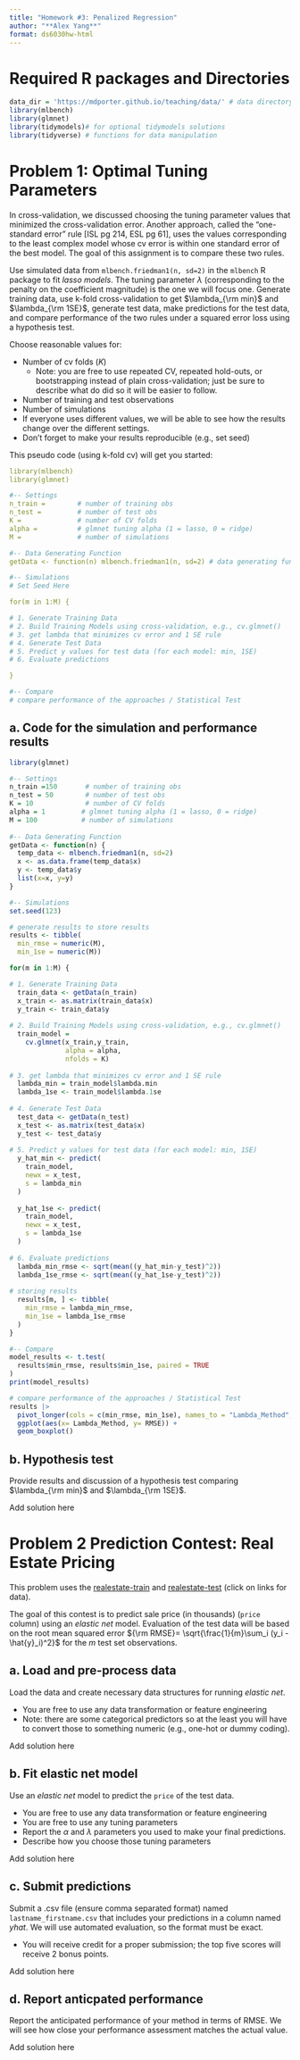 ```yaml
---
title: "Homework #3: Penalized Regression" 
author: "**Alex Yang**"
format: ds6030hw-html
---
```


# Required R packages and Directories {.unnumbered .unlisted}

```r
data_dir = 'https://mdporter.github.io/teaching/data/' # data directory
library(mlbench)
library(glmnet)
library(tidymodels)# for optional tidymodels solutions
library(tidyverse) # functions for data manipulation  
```

# Problem 1: Optimal Tuning Parameters

In cross-validation, we discussed choosing the tuning parameter values that minimized the cross-validation error. Another approach, called the "one-standard error" rule [ISL pg 214, ESL pg 61], uses the values corresponding to the least complex model whose cv error is within one standard error of the best model. The goal of this assignment is to compare these two rules.

Use simulated data from `mlbench.friedman1(n, sd=2)` in the `mlbench` R package to fit *lasso models*. The tuning parameter $\lambda$ (corresponding to the penalty on the coefficient magnitude) is the one we will focus one. Generate training data, use k-fold cross-validation to get $\lambda_{\rm min}$ and $\lambda_{\rm 1SE}$, generate test data, make predictions for the test data, and compare performance of the two rules under a squared error loss using a hypothesis test.


Choose reasonable values for:

- Number of cv folds ($K$)
    - Note: you are free to use repeated CV, repeated hold-outs, or bootstrapping instead of plain cross-validation; just be sure to describe what do did so it will be easier to follow.
- Number of training and test observations
- Number of simulations
- If everyone uses different values, we will be able to see how the results change over the different settings.
- Don't forget to make your results reproducible (e.g., set seed)

This pseudo code (using k-fold cv) will get you started:
```yaml
library(mlbench)
library(glmnet)

#-- Settings
n_train =        # number of training obs
n_test =         # number of test obs
K =              # number of CV folds
alpha =          # glmnet tuning alpha (1 = lasso, 0 = ridge)
M =              # number of simulations

#-- Data Generating Function
getData <- function(n) mlbench.friedman1(n, sd=2) # data generating function

#-- Simulations
# Set Seed Here

for(m in 1:M) {

# 1. Generate Training Data
# 2. Build Training Models using cross-validation, e.g., cv.glmnet()
# 3. get lambda that minimizes cv error and 1 SE rule
# 4. Generate Test Data
# 5. Predict y values for test data (for each model: min, 1SE)
# 6. Evaluate predictions

}

#-- Compare
# compare performance of the approaches / Statistical Test
```

## a. Code for the simulation and performance results

::: {.callout-note title="Solution"}

```r
library(glmnet)

#-- Settings
n_train =150       # number of training obs
n_test = 50        # number of test obs
K = 10             # number of CV folds
alpha = 1         # glmnet tuning alpha (1 = lasso, 0 = ridge)
M = 100           # number of simulations
  
#-- Data Generating Function
getData <- function(n) {
  temp_data <- mlbench.friedman1(n, sd=2)
  x <- as.data.frame(temp_data$x)
  y <- temp_data$y
  list(x=x, y=y)
}

#-- Simulations
set.seed(123)

# generate results to store results
results <- tibble( 
  min_rmse = numeric(M),
  min_1se = numeric(M))

for(m in 1:M) {

# 1. Generate Training Data
  train_data <- getData(n_train)
  x_train <- as.matrix(train_data$x)
  y_train <- train_data$y
  
# 2. Build Training Models using cross-validation, e.g., cv.glmnet()
  train_model = 
    cv.glmnet(x_train,y_train,
              alpha = alpha,
              nfolds = K)
  
# 3. get lambda that minimizes cv error and 1 SE rule
  lambda_min = train_model$lambda.min
  lambda_1se <- train_model$lambda.1se
  
# 4. Generate Test Data
  test_data <- getData(n_test)
  x_test <- as.matrix(test_data$x)
  y_test <- test_data$y
  
# 5. Predict y values for test data (for each model: min, 1SE)
  y_hat_min <- predict(
    train_model,
    newx = x_test,
    s = lambda_min
  )
  
  y_hat_1se <- predict(
    train_model,
    newx = x_test,
    s = lambda_1se
  )
  
# 6. Evaluate predictions
  lambda_min_rmse <- sqrt(mean((y_hat_min-y_test)^2))
  lambda_1se_rmse <- sqrt(mean((y_hat_1se-y_test)^2))
  
# storing results 
  results[m, ] <- tibble(
    min_rmse = lambda_min_rmse,
    min_1se = lambda_1se_rmse
  )
}

#-- Compare
model_results <- t.test(
  results$min_rmse, results$min_1se, paired = TRUE
)
print(model_results)

# compare performance of the approaches / Statistical Test
results |> 
  pivot_longer(cols = c(min_rmse, min_1se), names_to = "Lambda_Method", values_to = "RMSE") |>
  ggplot(aes(x= Lambda_Method, y= RMSE)) +
  geom_boxplot()
```

:::

## b. Hypothesis test

Provide results and discussion of a hypothesis test comparing $\lambda_{\rm min}$ and $\lambda_{\rm 1SE}$.

::: {.callout-note title="Solution"}
Add solution here
:::

# Problem 2 Prediction Contest: Real Estate Pricing

This problem uses the [realestate-train](`r file.path(data_dir, 'realestate-train.csv')`) and [realestate-test](`r file.path(data_dir, 'realestate-test.csv')`) (click on links for data).

The goal of this contest is to predict sale price (in thousands) (`price` column) using an *elastic net* model. Evaluation of the test data will be based on the root mean squared error ${\rm RMSE}= \sqrt{\frac{1}{m}\sum_i (y_i - \hat{y}_i)^2}$ for the $m$ test set observations.


## a. Load and pre-process data

Load the data and create necessary data structures for running *elastic net*.

- You are free to use any data transformation or feature engineering
- Note: there are some categorical predictors so at the least you will have to convert those to something numeric (e.g., one-hot or dummy coding).

::: {.callout-note title="Solution"}
Add solution here
:::

## b. Fit elastic net model

Use an *elastic net* model to predict the `price` of the test data.

- You are free to use any data transformation or feature engineering
- You are free to use any tuning parameters
- Report the $\alpha$ and $\lambda$ parameters you used to make your final predictions.
- Describe how you choose those tuning parameters

::: {.callout-note title="Solution"}
Add solution here
:::

## c. Submit predictions

Submit a .csv file (ensure comma separated format) named `lastname_firstname.csv` that includes your predictions in a column named *yhat*. We will use automated evaluation, so the format must be exact.

- You will receive credit for a proper submission; the top five scores will receive 2 bonus points.

::: {.callout-note title="Solution"}
Add solution here
:::

## d. Report anticpated performance

Report the anticipated performance of your method in terms of RMSE. We will see how close your performance assessment matches the actual value. 

::: {.callout-note title="Solution"}
Add solution here
:::

